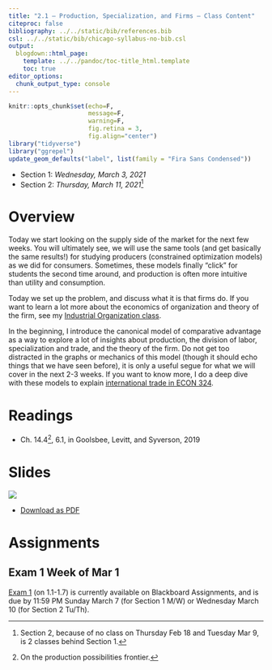 ```yaml
---
title: "2.1 — Production, Specialization, and Firms — Class Content"
citeproc: false
bibliography: ../../static/bib/references.bib
csl: ../../static/bib/chicago-syllabus-no-bib.csl
output:
  blogdown::html_page:
    template: ../../pandoc/toc-title_html.template
    toc: true
editor_options: 
  chunk_output_type: console
---
```

```r
knitr::opts_chunk$set(echo=F,
                      message=F,
                      warning=F,
                      fig.retina = 3,
                      fig.align="center")
library("tidyverse")
library("ggrepel")
update_geom_defaults("label", list(family = "Fira Sans Condensed"))
```


- Section 1: *Wednesday, March 3, 2021*
- Section 2: *Thursday, March 11, 2021*^[Section 2, because of no class on Thursday Feb 18 and Tuesday Mar 9, is 2 classes behind Section 1.]

# <i class="fas fa-info-circle fa-lg"></i> Overview

Today we start looking on the supply side of the market for the next few weeks. You will ultimately see, we will use the same tools (and get basically the same results!) for studying producers (constrained optimization models) as we did for consumers. Sometimes, these models finally "click" for students the second time around, and production is often more intuitive than utility and consumption.

Today we set up the problem, and discuss what it is that firms do. If you want to learn a lot more about the economics of organization and theory of the firm, see my [Industrial Organization class](https://ios20.classes.ryansafner.com).

In the beginning, I introduce the canonical model of comparative advantage as a way to explore a lot of insights about production, the division of labor, specialization and trade, and the theory of the firm. Do not get too distracted in the graphs or mechanics of this model (though it should echo things that we have seen before), it is only a useful segue for what we will cover in the next 2-3 weeks. If you want to know more, I do a deep dive with these models to explain [international trade in ECON 324](https://tradef20.classes.ryansafner.com).

# <i class="fas fa-book-reader fa-lg"></i> Readings

- <i class="fas fa-book"></i> Ch. 14.4^[On the production possibilities frontier.], 6.1, in Goolsbee, Levitt, and Syverson, 2019

# <i class="fas fa-chalkboard-teacher"></i> Slides

[![](/slides/2.1-slides.png)](/slides/2.1-slides.html)

- [<i class="fas fa-file-pdf"></i> Download as PDF](/slides/2.1-slides.pdf)

# <i class="fas fa-laptop-code"></i> Assignments

## Exam 1 Week of Mar 1

[Exam 1](/assignments/01-exam) (on 1.1-1.7) is currently available on Blackboard Assignments, and is due by 11:59 PM Sunday March 7 (for Section 1 M/W) or Wednesday March 10 (for Section 2 Tu/Th).
